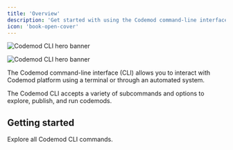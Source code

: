 ```yaml
---
title: 'Overview'
description: 'Get started with using the Codemod command-line interface.'
icon: 'book-open-cover'
---
```


<img
	className="block dark:hidden"
	src="/images/deploying-codemods/cli/codemod-cli-light.svg"
	alt="Codemod CLI hero banner"
/>

<img
	className="hidden dark:block"
	src="/images/deploying-codemods/cli/codemod-cli-dark.svg"
	alt="Codemod CLI hero banner"
/>

The Codemod command-line interface (CLI) allows you to interact with Codemod platform using a terminal or through an automated system.

The Codemod CLI accepts a variety of subcommands and options to explore, publish, and run codemods.

## Getting started

<CardGroup cols={2}>
  <Card title="Explore all commands" icon="terminal" href="/deploying-codemods/cli">
    Explore all Codemod CLI commands.
  </Card>
</CardGroup>

